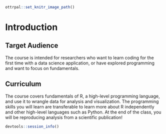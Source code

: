 
```r
ottrpal::set_knitr_image_path()
```

# Introduction

## Target Audience  

The course is intended for researchers who want to learn coding for the first time with a data science application, or have explored programming and want to focus on fundamentals.

## Curriculum  

The course covers fundamentals of R, a high-level programming language, and use it to wrangle data for analysis and visualization. The programming skills you will learn are transferable to learn more about R independently and other high-level languages such as Python. At the end of the class, you will be reproducing analysis from a scientific publication!


```r
devtools::session_info()
```
